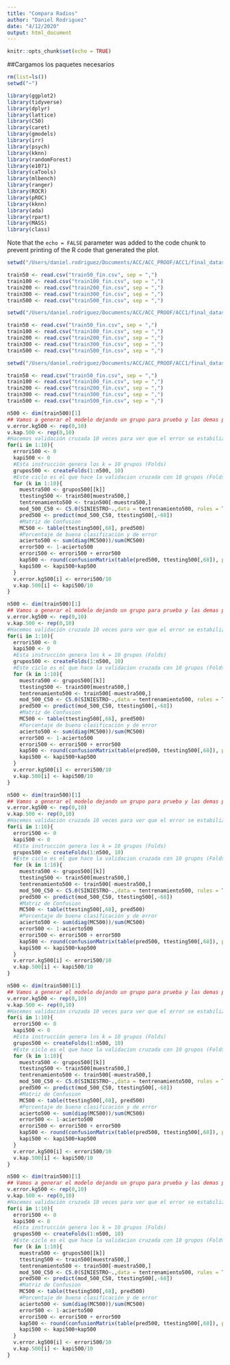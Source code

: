 ```yaml
---
title: "Compara Radios"
author: "Daniel Rodriguez"
date: "4/12/2020"
output: html_document
---
```


```r
knitr::opts_chunk$set(echo = TRUE)
```

##Cargamos los paquetes necesarios

```r
rm(list=ls()) 
setwd("~")
```


```r
library(ggplot2)
library(tidyverse)
library(dplyr)
library(lattice)
library(C50)
library(caret)
library(gmodels)
library(irr)
library(psych)
library(kknn)
library(randomForest)
library(e1071)
library(caTools)
library(mlbench)
library(ranger)
library(ROCR)
library(pROC)
library(kknn)
library(ada)
library(rpart)
library(MASS)
library(class)
```

Note that the `echo = FALSE` parameter was added to the code chunk to prevent printing of the R code that generated the plot.

```r
setwd("/Users/daniel.rodriguez/Documents/ACC/ACC_PROOF/ACC1/final_datasets")

train50 <- read.csv("train50_fin.csv", sep = ",")
train100 <- read.csv("train100_fin.csv", sep = ",")
train200 <- read.csv("train200_fin.csv", sep = ",")
train300 <- read.csv("train300_fin.csv", sep = ",")
train500 <- read.csv("train500_fin.csv", sep = ",")
```


```r
setwd("/Users/daniel.rodriguez/Documents/ACC/ACC_PROOF/ACC1/final_datasets")

train50 <- read.csv("train50_fin.csv", sep = ",")
train100 <- read.csv("train100_fin.csv", sep = ",")
train200 <- read.csv("train200_fin.csv", sep = ",")
train300 <- read.csv("train300_fin.csv", sep = ",")
train500 <- read.csv("train500_fin.csv", sep = ",")
```


```r
setwd("/Users/daniel.rodriguez/Documents/ACC/ACC_PROOF/ACC1/final_datasets")

train50 <- read.csv("train50_fin.csv", sep = ",")
train100 <- read.csv("train100_fin.csv", sep = ",")
train200 <- read.csv("train200_fin.csv", sep = ",")
train300 <- read.csv("train300_fin.csv", sep = ",")
train500 <- read.csv("train500_fin.csv", sep = ",")
```







```r
n500 <- dim(train500)[1]
## Vamos a generar el modelo dejando un grupo para prueba y las demas para entrenamiento
v.error.kg500 <- rep(0,10)
v.kap.500 <- rep(0,10)
#Hacemos validación cruzada 10 veces para ver que el error se estabiliza
for(i in 1:10){
  errori500 <- 0
  kapi500 <- 0
  #Esta instrucción genera los k = 10 grupos (Folds)
  grupos500 <- createFolds(1:n500, 10)
  #Este ciclo es el que hace la validacion cruzada con 10 grupos (Folds)
  for (k in 1:10){
    muestra500 <- grupos500[[k]]
    ttesting500 <- train500[muestra500,]
    tentrenamiento500 <- train500[-muestra500,]
    mod_500_C50 <- C5.0(SINIESTRO~.,data = tentrenamiento500, rules = TRUE)
    pred500 <- predict(mod_500_C50, ttesting500[,-68])
    #Matriz de Confusion
    MC500 <- table(ttesting500[,68], pred500)
    #Porcentaje de buena clasificación y de error
    acierto500 <- sum(diag(MC500))/sum(MC500)
    error500 <- 1-acierto500
    errori500 <- errori500 + error500
    kap500 <- round(confusionMatrix(table(pred500, ttesting500[,68]), positive="SI")$overall[2], 2) # report official Kappa
    kapi500 <- kapi500+kap500
  }
  v.error.kg500[i] <- errori500/10
  v.kap.500[i] <- kapi500/10
}
```




```r
n500 <- dim(train500)[1]
## Vamos a generar el modelo dejando un grupo para prueba y las demas para entrenamiento
v.error.kg500 <- rep(0,10)
v.kap.500 <- rep(0,10)
#Hacemos validación cruzada 10 veces para ver que el error se estabiliza
for(i in 1:10){
  errori500 <- 0
  kapi500 <- 0
  #Esta instrucción genera los k = 10 grupos (Folds)
  grupos500 <- createFolds(1:n500, 10)
  #Este ciclo es el que hace la validacion cruzada con 10 grupos (Folds)
  for (k in 1:10){
    muestra500 <- grupos500[[k]]
    ttesting500 <- train500[muestra500,]
    tentrenamiento500 <- train500[-muestra500,]
    mod_500_C50 <- C5.0(SINIESTRO~.,data = tentrenamiento500, rules = TRUE)
    pred500 <- predict(mod_500_C50, ttesting500[,-68])
    #Matriz de Confusion
    MC500 <- table(ttesting500[,68], pred500)
    #Porcentaje de buena clasificación y de error
    acierto500 <- sum(diag(MC500))/sum(MC500)
    error500 <- 1-acierto500
    errori500 <- errori500 + error500
    kap500 <- round(confusionMatrix(table(pred500, ttesting500[,68]), positive="SI")$overall[2], 2) # report official Kappa
    kapi500 <- kapi500+kap500
  }
  v.error.kg500[i] <- errori500/10
  v.kap.500[i] <- kapi500/10
}
```






```r
n500 <- dim(train500)[1]
## Vamos a generar el modelo dejando un grupo para prueba y las demas para entrenamiento
v.error.kg500 <- rep(0,10)
v.kap.500 <- rep(0,10)
#Hacemos validación cruzada 10 veces para ver que el error se estabiliza
for(i in 1:10){
  errori500 <- 0
  kapi500 <- 0
  #Esta instrucción genera los k = 10 grupos (Folds)
  grupos500 <- createFolds(1:n500, 10)
  #Este ciclo es el que hace la validacion cruzada con 10 grupos (Folds)
  for (k in 1:10){
    muestra500 <- grupos500[[k]]
    ttesting500 <- train500[muestra500,]
    tentrenamiento500 <- train500[-muestra500,]
    mod_500_C50 <- C5.0(SINIESTRO~.,data = tentrenamiento500, rules = TRUE)
    pred500 <- predict(mod_500_C50, ttesting500[,-68])
    #Matriz de Confusion
    MC500 <- table(ttesting500[,68], pred500)
    #Porcentaje de buena clasificación y de error
    acierto500 <- sum(diag(MC500))/sum(MC500)
    error500 <- 1-acierto500
    errori500 <- errori500 + error500
    kap500 <- round(confusionMatrix(table(pred500, ttesting500[,68]), positive="SI")$overall[2], 2) # report official Kappa
    kapi500 <- kapi500+kap500
  }
  v.error.kg500[i] <- errori500/10
  v.kap.500[i] <- kapi500/10
}
```







```r
n500 <- dim(train500)[1]
## Vamos a generar el modelo dejando un grupo para prueba y las demas para entrenamiento
v.error.kg500 <- rep(0,10)
v.kap.500 <- rep(0,10)
#Hacemos validación cruzada 10 veces para ver que el error se estabiliza
for(i in 1:10){
  errori500 <- 0
  kapi500 <- 0
  #Esta instrucción genera los k = 10 grupos (Folds)
  grupos500 <- createFolds(1:n500, 10)
  #Este ciclo es el que hace la validacion cruzada con 10 grupos (Folds)
  for (k in 1:10){
    muestra500 <- grupos500[[k]]
    ttesting500 <- train500[muestra500,]
    tentrenamiento500 <- train500[-muestra500,]
    mod_500_C50 <- C5.0(SINIESTRO~.,data = tentrenamiento500, rules = TRUE)
    pred500 <- predict(mod_500_C50, ttesting500[,-68])
    #Matriz de Confusion
    MC500 <- table(ttesting500[,68], pred500)
    #Porcentaje de buena clasificación y de error
    acierto500 <- sum(diag(MC500))/sum(MC500)
    error500 <- 1-acierto500
    errori500 <- errori500 + error500
    kap500 <- round(confusionMatrix(table(pred500, ttesting500[,68]), positive="SI")$overall[2], 2) # report official Kappa
    kapi500 <- kapi500+kap500
  }
  v.error.kg500[i] <- errori500/10
  v.kap.500[i] <- kapi500/10
}
```






```r
n500 <- dim(train500)[1]
## Vamos a generar el modelo dejando un grupo para prueba y las demas para entrenamiento
v.error.kg500 <- rep(0,10)
v.kap.500 <- rep(0,10)
#Hacemos validación cruzada 10 veces para ver que el error se estabiliza
for(i in 1:10){
  errori500 <- 0
  kapi500 <- 0
  #Esta instrucción genera los k = 10 grupos (Folds)
  grupos500 <- createFolds(1:n500, 10)
  #Este ciclo es el que hace la validacion cruzada con 10 grupos (Folds)
  for (k in 1:10){
    muestra500 <- grupos500[[k]]
    ttesting500 <- train500[muestra500,]
    tentrenamiento500 <- train500[-muestra500,]
    mod_500_C50 <- C5.0(SINIESTRO~.,data = tentrenamiento500, rules = TRUE)
    pred500 <- predict(mod_500_C50, ttesting500[,-68])
    #Matriz de Confusion
    MC500 <- table(ttesting500[,68], pred500)
    #Porcentaje de buena clasificación y de error
    acierto500 <- sum(diag(MC500))/sum(MC500)
    error500 <- 1-acierto500
    errori500 <- errori500 + error500
    kap500 <- round(confusionMatrix(table(pred500, ttesting500[,68]), positive="SI")$overall[2], 2) # report official Kappa
    kapi500 <- kapi500+kap500
  }
  v.error.kg500[i] <- errori500/10
  v.kap.500[i] <- kapi500/10
}
```














